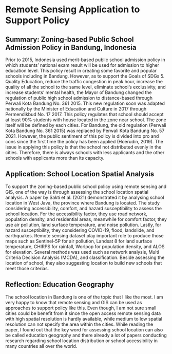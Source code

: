 # Remote Sensing Application to Support Policy

## Summary: Zoning-based Public School Admission Policy in Bandung, Indonesia

Prior to 2015, Indonesia used merit-based public school admission policy in which students' national exam result will be used for admission to higher education level. This policy result in creating some favorite and popular schools including in Bandung. However, as to support the Goals of SDGs 5. Quality Education, reduce the traffic congestion in peak hour, increase the quality of all the school to the same level, eliminate school's exclusivity, and increase students' mental health, the Mayor of Bandung changed the regulation of public high school admission to distance-based through Perwali Kota Bandung No. 361 2015. This new regulation soon was adapted nationally by the Minister of Education and Culture in 2017 through Permendikbud No. 17 2017. This policy regulates that school should accept at least 90% students with house located in the zone near school. The zone itself will be defined by each cities. For Bandung, the old regulation (Perwali Kota Bandung No. 361 2015) was replaced by Perwali Kota Bandung No. 57 2021. However, the public sentiment of this policy is divided into pro and cons since the first time the policy has been applied (Hoerudin, 2019). The issue in applying this policy is that the school not distributed evenly in the cities. Therefore, there is always schools with less applicants and the other schools with applicants more than its capacity.

## Application: School Location Spatial Analysis

To support the zoning-based public school policy using remote sensing and GIS, one of the way is through assessing the school location spatial analysis. A paper by Sakti et al. (2021) demonstrated it by analysing school location in West Java, the province where Bandung is located. The study considering accessibility, comfort, and hazard susceptibility to assess the school location. For the accessibility factor, they use road network, population density, and residential areas, meanwhile for comfort factor, they use air pollution, land surface temperature, and noise pollution. Lastly, for hazard susceptibility, they considering COVID-19, flood, landslide, and earthquakes. Remote sensing dataset play important role to produce those maps such as Sentinel-5P for air pollution, Landsat 8 for land surface temperature, CHIRPS for rainfall, Worlpop for population density, and ALOS for elevation. Several methods was used such as network analysis, Multi Criteria Decision Analysis (MCDA), and classification. Beside assessing the location of school, they also suggesting location to build new schools that meet those criterias.

## Reflection: Education Geography

The school location in Bandung is one of the topic that I like the most. I am very happy to know that remote sensing and GIS can be used as approaches to support policy like this. Even though, I am not sure small cities could be benefit from it since the open access remote sensing data with high spatial resolution is hardly available, while medium to low spatial resolution can not specify the area within the cities. While reading the paper, I found out that the key word for assessing school location can also be called education geography and there already a lot of papers conducting research regarding school location distribution or school accessibility in many countries all over the world.
